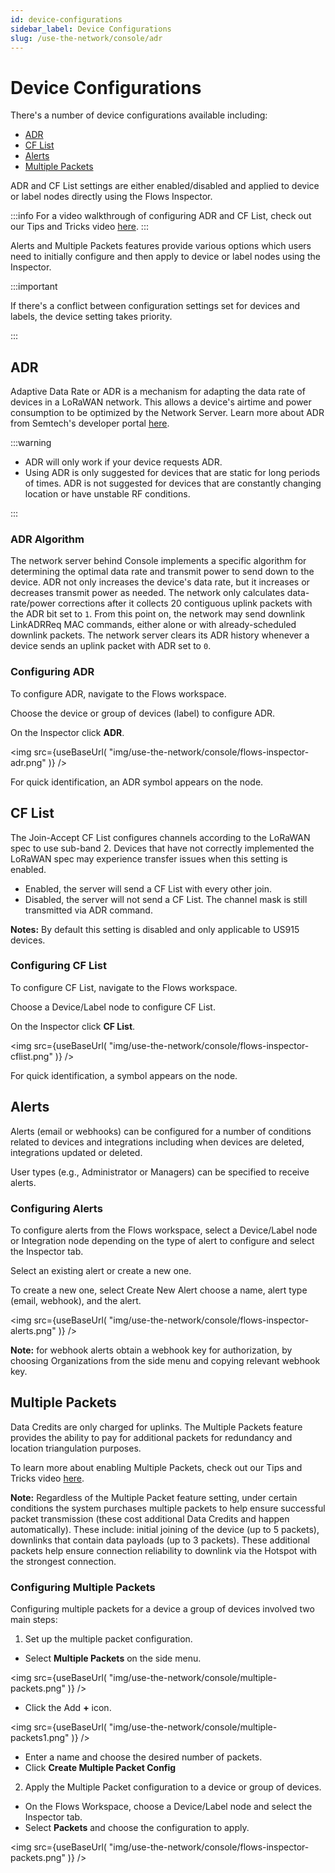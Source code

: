 ```yaml
---
id: device-configurations 
sidebar_label: Device Configurations
slug: /use-the-network/console/adr
---
```


# Device Configurations


There's a number of device configurations available including: 

- [ADR](#adr)
- [CF List](#cf-list) 
- [Alerts](#alerts) 
- [Multiple Packets](#multiple-packets)

ADR and CF List settings are either enabled/disabled and applied to device or label nodes directly using the Flows Inspector. 

:::info
For a video walkthrough of configuring ADR and CF List, check out our Tips and Tricks video [here](https://youtu.be/9nlkAEI1V-Q).
:::

Alerts and Multiple Packets features provide various options which users need to initially configure and then apply to device or label nodes using the Inspector. 

:::important

If there's a conflict between configuration settings set for devices and labels, the device setting takes priority. 

:::

## ADR

Adaptive Data Rate or ADR is a mechanism for adapting the data rate of devices
in a LoRaWAN network. This allows a device's airtime and power consumption to be
optimized by the Network Server. Learn more about ADR from Semtech's developer
portal
[here](https://lora-developers.semtech.com/library/tech-papers-and-guides/understanding-adr/).

:::warning

- ADR will only work if your device requests ADR.
- Using ADR is only suggested for devices that are static for long periods of
  times. ADR is not suggested for devices that are constantly changing location
  or have unstable RF conditions. 
  
:::

### ADR Algorithm

The network server behind Console implements a specific algorithm for
determining the optimal data rate and transmit power to send down to the device.
ADR not only increases the device's data rate, but it increases or decreases
transmit power as needed. The network only calculates data-rate/power
corrections after it collects 20 contiguous uplink packets with the ADR bit set
to `1`. From this point on, the network may send downlink LinkADRReq MAC
commands, either alone or with already-scheduled downlink packets. The network
server clears its ADR history whenever a device sends an uplink packet with ADR
set to `0`.

### Configuring ADR

To configure ADR, navigate to the Flows workspace. 

Choose the device or group of devices (label) to configure ADR.

On the Inspector click **ADR**.

<img
  src={useBaseUrl(
    "img/use-the-network/console/flows-inspector-adr.png"
  )}
/>

For quick identification, an ADR symbol appears on the node.

## CF List

The Join-Accept CF List configures channels according to the LoRaWAN spec to use sub-band 2. Devices that have not correctly implemented the LoRaWAN spec may experience transfer issues when this setting is enabled.
- Enabled, the server will send a CF List with every other join.
- Disabled, the server will not send a CF List. The channel mask is still transmitted via ADR command.

**Notes:** By default this setting is disabled and only applicable to US915 devices.  

### Configuring CF List

To configure CF List, navigate to the Flows workspace. 

Choose a Device/Label node to configure CF List.

On the Inspector click **CF List**.

<img
  src={useBaseUrl(
    "img/use-the-network/console/flows-inspector-cflist.png"
  )}
/>

For quick identification, a symbol appears on the node.


## Alerts

Alerts (email or webhooks) can be configured for a number of conditions related to devices and integrations including when devices are deleted, integrations updated or deleted.

User types (e.g., Administrator or Managers) can be specified to receive alerts.

### Configuring Alerts

To configure alerts from the Flows workspace, select a Device/Label node or Integration node depending on the type of alert to configure and select the Inspector tab. 

Select an existing alert or create a new one.

To create a new one, select Create New Alert choose a name, alert type (email, webhook), and the alert. 

<img
  src={useBaseUrl(
    "img/use-the-network/console/flows-inspector-alerts.png"
  )}
/>

**Note:** for webhook alerts obtain a webhook key for authorization, by choosing Organizations from the side menu and copying relevant webhook key.


## Multiple Packets

Data Credits are only charged for uplinks. The Multiple Packets feature provides the ability to pay for additional packets for redundancy and location triangulation purposes. 

To learn more about enabling Multiple Packets, check out our Tips and Tricks video [here](https://youtu.be/rDJcGspnq1A).

**Note:** Regardless of the Multiple Packet feature setting, under certain conditions the system purchases multiple packets to help ensure successful packet transmission (these cost additional Data Credits and happen automatically). These include: initial joining of the device (up to 5 packets), downlinks that contain data payloads (up to 3 packets). These additional packets help ensure connection reliability to downlink via the Hotspot with the strongest connection.
### Configuring Multiple Packets

Configuring multiple packets for a device a group of devices involved two main steps:

1. Set up the multiple packet configuration.
  - Select **Multiple Packets** on the side menu. 

  <img
  src={useBaseUrl(
    "img/use-the-network/console/multiple-packets.png"
  )}
/>
  
  - Click the Add **+** icon. 

  <img
  src={useBaseUrl(
    "img/use-the-network/console/multiple-packets1.png"
  )}
/>

  - Enter a name and choose the desired number of packets.
  - Click **Create Multiple Packet Config**

2. Apply the Multiple Packet configuration to a device or group of devices.
 - On the Flows Workspace, choose a Device/Label node and select the Inspector tab. 
 - Select **Packets** and choose the configuration to apply.

<img
  src={useBaseUrl(
    "img/use-the-network/console/flows-inspector-packets.png"
  )}
/>
